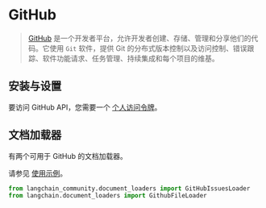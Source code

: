 # GitHub

>[GitHub](https://github.com/) 是一个开发者平台，允许开发者创建、存储、管理和分享他们的代码。它使用 `Git` 软件，提供 Git 的分布式版本控制以及访问控制、错误跟踪、软件功能请求、任务管理、持续集成和每个项目的维基。

## 安装与设置

要访问 GitHub API，您需要一个 [个人访问令牌](https://github.com/settings/tokens)。

## 文档加载器

有两个可用于 GitHub 的文档加载器。

请参见 [使用示例](/docs/integrations/document_loaders/github)。

```python
from langchain_community.document_loaders import GitHubIssuesLoader
from langchain.document_loaders import GithubFileLoader
```